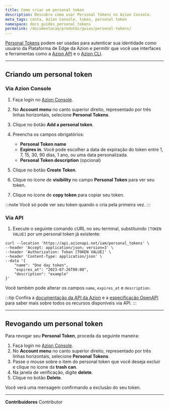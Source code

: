 ```yaml
---
title: Como criar um personal token
description: Descubra como usar Personal Tokens no Azion Console.
meta_tags: conta, Azion Console, token, personal token
namespace: docs_guides_personal_tokens
permalink: /documentacao/produtos/guias/personal-tokens/
---
```


[Personal Tokens](/pt-br/documentacao/produtos/gestao-de-contas/personal-tokens/) podem ser usadas para autenticar sua identidade como usuário da Plataforma de Edge da Azion e permitir que você use interfaces e ferramentas como a [Azion API](https://api.azion.com) e o [Azion CLI](/pt-br/documentacao/produtos/azion-cli/visao-geral/).

---

## Criando um personal token

### Via Azion Console

1. Faça login no [Azion Console](https://console.azion.com/).
2. No **Account menu** no canto superior direito, representado por três linhas horizontais, selecione **Personal Tokens**.
3. Clique no botão **Add a personal token**.
4. Preencha os campos obrigatórios:

   - **Personal Token name**
   - **Expires in**. Você pode escolher a data de expiração do token entre 1, 7, 15, 30, 90 dias, 1 ano, ou uma data personalizada.
   - **Personal Token description** (opcional)

5. Clique no botão **Create Token**.
6. Clique no ícone de **visibility** no campo **Personal Token** para ver seu token.
7. Clique no ícone de **copy token** para copiar seu token.

:::note
Você só pode ver seu token quando o cria pela primeira vez.
:::

### Via API

1. Execute o seguinte comando cURL no seu terminal, substituindo `[TOKEN VALUE]` por um personal token já existente:

```
curl --location 'https://api.azionapi.net/iam/personal_tokens' \
--header 'Accept: application/json; version=3' \
--header 'Authorization: Token [TOKEN VALUE]' \
--header 'Content-Type: application/json' \
--data '{   
    "name": "One day token",
    "expires_at": "2023-07-26T00:00",
    "description": "example"
}'
```

Você também pode alterar os campos `name`, `expires_at` e `description`.

:::tip
Confira a [documentação da API da Azion](https://api.azion.com/) e a [especificação OpenAPI](https://github.com/aziontech/azionapi-openapi/) para saber mais sobre todos os recursos disponíveis via API.
:::

---

## Revogando um personal token

Para revogar seu **Personal Token**, proceda da seguinte maneira:

1. Faça login no [Azion Console](https://console.azion.com/).
2. No **Account menu** no canto superior direito, representado por três linhas horizontais, selecione **Personal Tokens**.
3. Passe o mouse sobre o item do personal token que você deseja excluir e clique no ícone da **trash can**.
4. Na janela de verificação, digite **delete**.
5. Clique no botão **Delete**.

Você verá uma mensagem confirmando a exclusão do seu token.



---


**Contribuidores** <ContributorList>Contributor</ContributorList>
